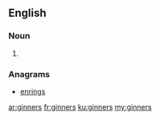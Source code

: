 ==English==

===Noun===
{{head|en}}

# {{plural of|ginner}}

===Anagrams===
* [[enrings#English|enrings]]

[[ar:ginners]]
[[fr:ginners]]
[[ku:ginners]]
[[my:ginners]]